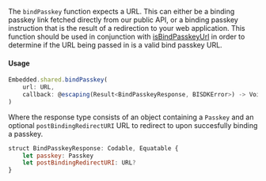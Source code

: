 The `bindPasskey` function expects a URL. This can either be a binding passkey link fetched directly from our public API, or a binding passkey instruction that is the result of a redirection to your web application. This function should be used in conjunction with [isBindPasskeyUrl](#bind-passkey-url-validation) in order to determine if the URL being passed in is a valid bind passkey URL.

#### Usage

```javascript
Embedded.shared.bindPasskey(
    url: URL,
    callback: @escaping(Result<BindPasskeyResponse, BISDKError>) -> Void
)
```

Where the response type consists of an object containing a `Passkey` and an optional `postBindingRedirectURI` URL to redirect to upon succesfully binding a passkey.

```javascript
struct BindPasskeyResponse: Codable, Equatable {
    let passkey: Passkey
    let postBindingRedirectURI: URL?
}
```
